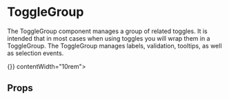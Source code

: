 
<Meta title="Components/ButtonGroup/ToggleButtons/ToggleGroup" component={ToggleGroup} />

# ToggleGroup

The ToggleGroup component manages a group of related toggles. It is intended that in most cases when using toggles you will
wrap them in a ToggleGroup. The ToggleGroup manages labels, validation, tooltips, as well as selection events.

<Preview>
  <Story name="togglegroup">
    <ToggleGroup label="ToggleGroup demo" name="togglegroup" description="ToggleGroup description" handleToggle={() => {}} contentWidth="10rem">
      <TextToggle value="1" id="1" title="One" />
      <TextToggle value="2" id="2"  title="Two" />
      <TextToggle value="3" title="Three" />
    </ToggleGroup>
  </Story>
</Preview>

## Props
<Props of={ToggleGroup} />

